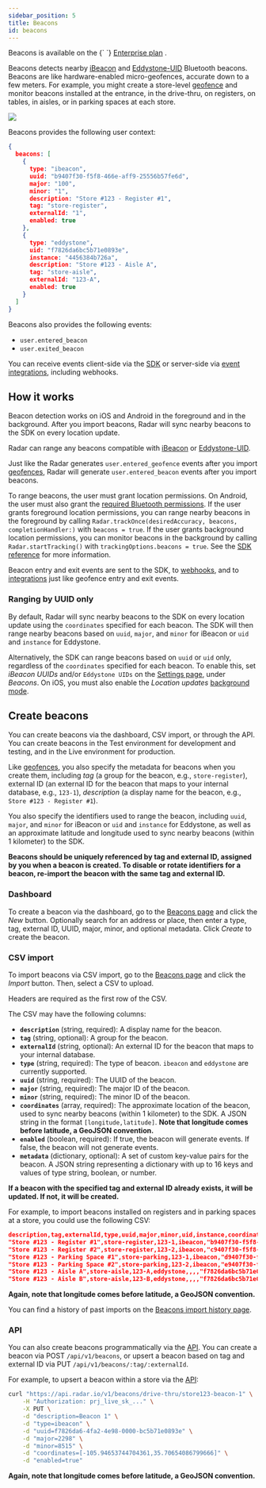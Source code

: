 ```yaml
---
sidebar_position: 5
title: Beacons
id: beacons
---
```


<Alert alertType="info">
  Beacons is available on the {` `}
  <a href="https://radar.com/pricing" target="_blank">Enterprise plan</a>
  .
</Alert>

Beacons detects nearby [iBeacon](https://developer.apple.com/ibeacon/) and [Eddystone-UID](https://github.com/google/eddystone) Bluetooth beacons. Beacons are like hardware-enabled micro-geofences, accurate down to a few meters. For example, you might create a store-level [geofence](/geofences) and monitor beacons installed at the entrance, in the drive-thru, on registers, on tables, in aisles, or in parking spaces at each store.

<img src="https://images.ctfassets.net/f2vbu16fzuly/tU9ITnOkNzy0wPUmepuIR/bcb4292390be1641b2ab80fa488f9d11/beacons.svg" className="hero-image" />

Beacons provides the following user context:

```json
{
  beacons: [
    {
      type: "ibeacon",
      uuid: "b9407f30-f5f8-466e-aff9-25556b57fe6d",
      major: "100",
      minor: "1",
      description: "Store #123 - Register #1",
      tag: "store-register",
      externalId: "1",
      enabled: true
    },
    {
      type: "eddystone",
      uid: "f7826da6bc5b71e0893e",
      instance: "4456384b726a",
      description: "Store #123 - Aisle A",
      tag: "store-aisle",
      externalId: "123-A",
      enabled: true
    }
  ]
}
```

Beacons also provides the following events:

- `user.entered_beacon`
- `user.exited_beacon`

You can receive events client-side via the [SDK](/sdk) or server-side via [event integrations](/integrations), including webhooks.


## How it works

Beacon detection works on iOS and Android in the foreground and in the background. After you import beacons, Radar will sync nearby beacons to the SDK on every location update.

Radar can range any beacons compatible with [iBeacon](https://developer.apple.com/ibeacon/) or [Eddystone-UID](https://github.com/google/eddystone).

Just like the Radar generates `user.entered_geofence` events after you import [geofences](/geofences), Radar will generate `user.entered_beacon` events after you import beacons.

To range beacons, the user must grant location permissions. On Android, the user must also grant the [required Bluetooth permissions](https://developer.android.com/about/versions/12/features/bluetooth-permissions#declare-new-permissions). If the user grants foreground location permissions, you can range nearby beacons in the foreground by calling `Radar.trackOnce(desiredAccuracy, beacons, completionHandler:)` with `beacons = true`. If the user grants background location permissions, you can monitor beacons in the background by calling `Radar.startTracking()` with `trackingOptions.beacons = true`. See the [SDK reference](/sdk) for more information.

Beacon entry and exit events are sent to the SDK, to [webhooks](/integrations#webhooks), and to [integrations](/integrations) just like geofence entry and exit events.

### Ranging by UUID only

By default, Radar will sync nearby beacons to the SDK on every location update using the `coordinates` specified for each beacon. The SDK will then range nearby beacons based on `uuid`, `major`, and `minor` for iBeacon or `uid` and `instance` for Eddystone.

Alternatively, the SDK can range beacons based on `uuid` or `uid` only, regardless of the `coordinates` specified for each beacon. To enable this, set _iBeacon UUIDs_ and/or `Eddystone UIDs` on the [Settings page](https://radar.com/dashboard/settings), under _Beacons_. On iOS, you must also enable the _Location updates_ [background mode](/sdk/ios#background-modes).

## Create beacons

You can create beacons via the dashboard, CSV import, or through the API. You can create beacons in the Test environment for development and testing, and in the Live environment for production.

Like [geofences](/geofences), you also specify the metadata for beacons when you create them, including *tag* (a group for the beacon, e.g., `store-register`), external ID (an external ID for the beacon that maps to your internal database, e.g., `123-1`), *description* (a display name for the beacon, e.g., `Store #123 - Register #1`).

You also specify the identifiers used to range the beacon, including `uuid`, `major`, and `minor` for iBeacon or `uid` and `instance` for Eddystone, as well as an approximate latitude and longitude used to sync nearby beacons (within 1 kilometer) to the SDK.

**Beacons should be uniquely referenced by tag and external ID, assigned by you when a beacon is created. To disable or rotate identifiers for a beacon, re-import the beacon with the same tag and external ID.**

### Dashboard

To create a beacon via the dashboard, go to the [Beacons page](https://radar.com/dashboard/beacons) and click the _New_ button. Optionally search for an address or place, then enter a type, tag, external ID, UUID, major, minor, and optional metadata. Click _Create_ to create the beacon.

### CSV import

To import beacons via CSV import, go to the [Beacons page](https://radar.com/dashboard/beacons) and click the *Import* button. Then, select a CSV to upload.

<Alert alertType="info">
  Headers are required as the first row of the CSV.
</Alert>

The CSV may have the following columns:

- **`description`** (string, required): A display name for the beacon.
- **`tag`** (string, optional): A group for the beacon.
- **`externalId`** (string, optional): An external ID for the beacon that maps to your internal database.
- **`type`** (string, required): The type of beacon. `ibeacon` and `eddystone` are currently supported.
- **`uuid`** (string, required): The UUID of the beacon.
- **`major`** (string, required): The major ID of the beacon.
- **`minor`** (string, required): The minor ID of the beacon.
- **`coordinates`** (array, required): The approximate location of the beacon, used to sync nearby beacons (within 1 kilometer) to the SDK. A JSON string in the format `[longitude,latitude]`. **Note that longitude comes before latitude, a GeoJSON convention.**
- **`enabled`** (boolean, required): If true, the beacon will generate events. If false, the beacon will not generate events.
- **`metadata`** (dictionary, optional): A set of custom key-value pairs for the beacon. A JSON string representing a dictionary with up to 16 keys and values of type string, boolean, or number.

**If a beacon with the specified tag and external ID already exists, it will be updated. If not, it will be created.**

For example, to import beacons installed on registers and in parking spaces at a store, you could use the following CSV:

```json
description,tag,externalId,type,uuid,major,minor,uid,instance,coordinates,enabled,metadata
"Store #123 - Register #1",store-register,123-1,ibeacon,"b9407f30-f5f8-466e-aff9-25556b57fe6d",100,1,,,"[-73.975384,40.783747]",true,{}
"Store #123 - Register #2",store-register,123-2,ibeacon,"c9407f30-f5f8-466e-aff9-25556B57fe6d",100,2,,,"[-73.975384,40.783747]",true,{}
"Store #123 - Parking Space #1",store-parking,123-1,ibeacon,"d9407f30-f5f8-466e-aff9-25556b57fe6d",101,1,,,"[-73.975363,40.783826]",true,{}
"Store #123 - Parking Space #2",store-parking,123-2,ibeacon,"e9407f30-f5f8-466e-aff9-25556b57fe6d",101,2,,,"[-73.975363,40.783826]",true,"{""type"":""parking""}"
"Store #123 - Aisle A",store-aisle,123-A,eddystone,,,,"f7826da6bc5b71e0893e","4456384b726a","[-73.974317,40.785541]",true,{}
"Store #123 - Aisle B",store-aisle,123-B,eddystone,,,,"f7826da6bc5b71e0893e","4456384b726b","[-73.974317,40.785541]",true,{}
```

**Again, note that longitude comes before latitude, a GeoJSON convention.**

You can find a history of past imports on the [Beacons import history page](https://radar.com/dashboard/beacons/imports).

### API
You can also create beacons programmatically via the [API](/api). You can create a beacon via <span className="badge badge--info">POST</span> `/api/v1/beacons`, or upsert a beacon based on tag and external ID via <span className="badge badge--warning">PUT</span> `/api/v1/beacons/:tag/:externalId`.

For example, to upsert a beacon within a store via the [API](/api):

```bash
curl "https://api.radar.io/v1/beacons/drive-thru/store123-beacon-1" \
    -H "Authorization: prj_live_sk_..." \
    -X PUT \
    -d "description=Beacon 1" \
    -d "type=ibeacon" \
    -d "uuid=f7826da6-4fa2-4e98-0000-bc5b71e0893e" \
    -d "major=2298" \
    -d "minor=8515" \
    -d "coordinates=[-105.94653744704361,35.70654086799666]" \
    -d "enabled=true"
```

**Again, note that longitude comes before latitude, a GeoJSON convention.**
